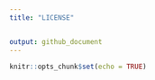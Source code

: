 ```yaml
---
title: "LICENSE"


output: github_document
---
```


```r
knitr::opts_chunk$set(echo = TRUE)
```